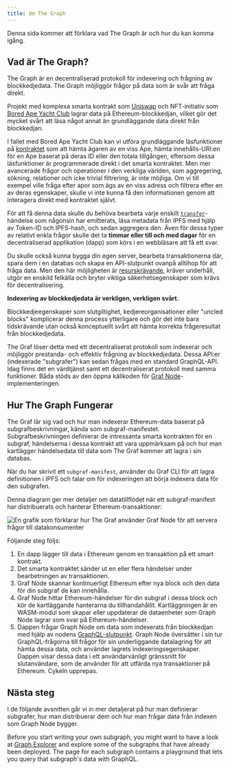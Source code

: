 ```yaml
---
title: Om The Graph
---
```


Denna sida kommer att förklara vad The Graph är och hur du kan komma igång.

## Vad är The Graph?

The Graph är en decentraliserad protokoll för indexering och frågning av blockkedjedata. The Graph möjliggör frågor på data som är svår att fråga direkt.

Projekt med komplexa smarta kontrakt som [Uniswap](https://uniswap.org/) och NFT-initiativ som [Bored Ape Yacht Club](https://boredapeyachtclub.com/) lagrar data på Ethereum-blockkedjan, vilket gör det mycket svårt att läsa något annat än grundläggande data direkt från blockkedjan.

I fallet med Bored Ape Yacht Club kan vi utföra grundläggande läsfunktioner på [kontraktet](https://etherscan.io/address/0xbc4ca0eda7647a8ab7c2061c2e118a18a936f13d#code) som att hämta ägaren av en viss Ape, hämta innehålls-URI:en för en Ape baserat på deras ID eller den totala tillgången, eftersom dessa läsfunktioner är programmerade direkt i det smarta kontraktet. Men mer avancerade frågor och operationer i den verkliga världen, som aggregering, sökning, relationer och icke trivial filtrering, är inte möjliga. Om vi till exempel ville fråga efter apor som ägs av en viss adress och filtrera efter en av deras egenskaper, skulle vi inte kunna få den informationen genom att interagera direkt med kontraktet självt.

För att få denna data skulle du behöva bearbeta varje enskilt [`transfer`](https://etherscan.io/address/0xbc4ca0eda7647a8ab7c2061c2e118a18a936f13d#code#L1746)-händelse som någonsin har emitterats, läsa metadata från IPFS med hjälp av Token-ID och IPFS-hash, och sedan aggregera den. Även för dessa typer av relativt enkla frågor skulle det ta **timmar eller till och med dagar** för en decentraliserad applikation (dapp) som körs i en webbläsare att få ett svar.

Du skulle också kunna bygga din egen server, bearbeta transaktionerna där, spara dem i en databas och skapa en API-slutpunkt ovanpå alltihop för att fråga data. Men den här möjligheten är [resurskrävande](/network/benefits/), kräver underhåll, utgör en enskild felkälla och bryter viktiga säkerhetsegenskaper som krävs för decentralisering.

**Indexering av blockkedjedata är verkligen, verkligen svårt.**

Blockkedjeegenskaper som slutgiltighet, kedjereorganisationer eller "uncled blocks" komplicerar denna process ytterligare och gör det inte bara tidskrävande utan också konceptuellt svårt att hämta korrekta frågeresultat från blockkedjedata.

The Graf löser detta med ett decentraliserat protokoll som indexerar och möjliggör prestanda- och effektiv frågning av blockkedjedata. Dessa API:er (indexerade "subgrafer") kan sedan frågas med en standard GraphQL-API. Idag finns det en värdtjänst samt ett decentraliserat protokoll med samma funktioner. Båda stöds av den öppna källkoden för [Graf Node](https://github.com/graphprotocol/graph-node)-implementeringen.

## Hur The Graph Fungerar

The Graf lär sig vad och hur man indexerar Ethereum-data baserat på subgrafbeskrivningar, kända som subgraf-manifestet. Subgrafbeskrivningen definierar de intressanta smarta kontrakten för en subgraf, händelserna i dessa kontrakt att vara uppmärksam på och hur man kartlägger händelsedata till data som The Graf kommer att lagra i sin databas.

När du har skrivit ett `subgraf-manifest`, använder du Graf CLI för att lagra definitionen i IPFS och talar om för indexeringen att börja indexera data för den subgrafen.

Denna diagram ger mer detaljer om datatillflödet när ett subgraf-manifest har distribuerats och hanterar Ethereum-transaktioner:

![En grafik som förklarar hur The Graf använder Graf Node för att servera frågor till datakonsumenter](/img/graph-dataflow.png)

Följande steg följs:

1. En dapp lägger till data i Ethereum genom en transaktion på ett smart kontrakt.
2. Det smarta kontraktet sänder ut en eller flera händelser under bearbetningen av transaktionen.
3. Graf Node skannar kontinuerligt Ethereum efter nya block och den data för din subgraf de kan innehålla.
4. Graf Node hittar Ethereum-händelser för din subgraf i dessa block och kör de kartläggande hanterarna du tillhandahållit. Kartläggningen är en WASM-modul som skapar eller uppdaterar de dataenheter som Graph Node lagrar som svar på Ethereum-händelser.
5. Dappen frågar Graph Node om data som indexerats från blockkedjan med hjälp av nodens [GraphQL-slutpunkt](https://graphql.org/learn/). Graph Node översätter i sin tur GraphQL-frågorna till frågor för sin underliggande datalagring för att hämta dessa data, och använder lagrets indexeringsegenskaper. Dappen visar dessa data i ett användarvänligt gränssnitt för slutanvändare, som de använder för att utfärda nya transaktioner på Ethereum. Cykeln upprepas.

## Nästa steg

I de följande avsnitten går vi in mer detaljerat på hur man definierar subgrafer, hur man distribuerar dem och hur man frågar data från indexen som Graph Node bygger.

Before you start writing your own subgraph, you might want to have a look at [Graph Explorer](https://thegraph.com/explorer) and explore some of the subgraphs that have already been deployed. The page for each subgraph contains a playground that lets you query that subgraph's data with GraphQL.
